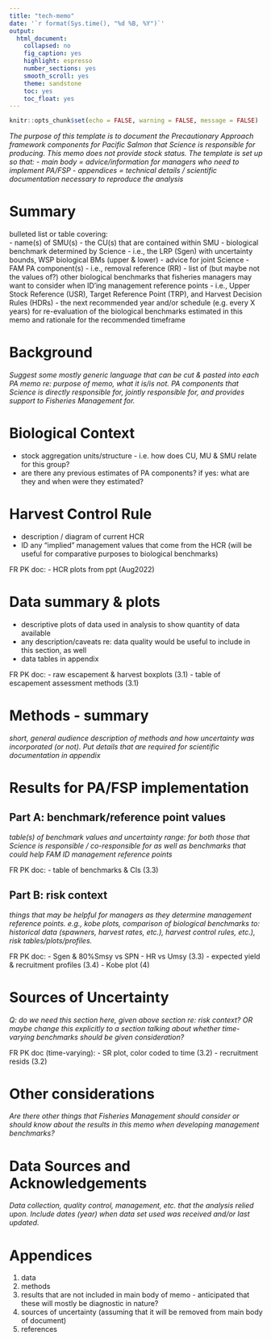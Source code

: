 ```yaml
---
title: "tech-memo"
date: '`r format(Sys.time(), "%d %B, %Y")`'
output:
  html_document:
    collapsed: no
    fig_caption: yes
    highlight: espresso 
    number_sections: yes
    smooth_scroll: yes
    theme: sandstone
    toc: yes
    toc_float: yes
---
```


```r
knitr::opts_chunk$set(echo = FALSE, warning = FALSE, message = FALSE)
```


*The purpose of this template is to document the Precautionary Approach framework components for Pacific Salmon that Science is responsible for producing. This memo does not provide stock status. The template is set up so that:*
  - *main body = advice/information for managers who need to implement PA/FSP*
  - *appendices = technical details / scientific documentation necessary to reproduce the analysis*

# Summary  
bulleted list or table covering:  
- name(s) of SMU(s)
- the CU(s) that are contained within SMU
- biological benchmark determined by Science
   - i.e., the LRP (Sgen) with uncertainty bounds, WSP biological BMs (upper & lower)
- advice for joint Science - FAM PA component(s)
   - i.e., removal reference (RR)
- list of (but maybe not the values of?) other biological benchmarks that fisheries managers may want to consider when ID'ing management reference points
   - i.e., Upper Stock Reference (USR), Target Reference Point (TRP), and Harvest Decision Rules (HDRs)
- the next recommended year and/or schedule (e.g. every X years) for re-evaluation of the biological benchmarks estimated in this memo and rationale for the recommended timeframe  

# Background  
*Suggest some mostly generic language that can be cut & pasted into each PA memo re: purpose of memo, what it is/is not. PA components that Science is directly responsible for,  jointly responsible for, and provides support to Fisheries Management for.*

# Biological Context  
- stock aggregation units/structure - i.e. how does CU, MU & SMU relate for this group?
- are there any previous estimates of PA components? if yes: what are they and when were they estimated?

# Harvest Control Rule  
- description / diagram of current HCR
- ID any "implied" management values that come from the HCR (will be useful for comparative purposes to biological benchmarks)

FR PK doc: 
- HCR plots from ppt (Aug2022)

# Data summary & plots  
- descriptive plots of data used in analysis to show quantity of data available
- any description/caveats re: data quality would be useful to include in this section, as well
- data tables in appendix

FR PK doc:
- raw escapement & harvest boxplots (3.1)
- table of escapement assessment methods (3.1)

# Methods - summary  
*short, general audience description of methods and how uncertainty was incorporated (or not). Put details that are required for scientific documentation in appendix*

# Results for PA/FSP implementation  
## Part A: benchmark/reference point values
*table(s) of benchmark values and uncertainty range: for both those that Science is responsible / co-responsible for as well as benchmarks that could help FAM ID management reference points* 

FR PK doc:
- table of benchmarks & CIs (3.3)

## Part B: risk context
*things that may be helpful for managers as they determine management reference points. e.g., kobe plots, comparison of biological benchmarks to: historical data (spawners, harvest rates, etc.), harvest control rules, etc.), risk tables/plots/profiles.*

FR PK doc:
- Sgen & 80%Smsy vs SPN
- HR vs Umsy (3.3)
- expected yield & recruitment profiles (3.4)
- Kobe plot (4)

# Sources of Uncertainty  
*Q: do we need this section here, given above section re: risk context? OR maybe change this explicitly to a section talking about whether time-varying benchmarks should be given consideration?*

FR PK doc (time-varying):
- SR plot, color coded to time (3.2)
- recruitment resids (3.2)


# Other considerations
*Are there other things that Fisheries Management should consider or should know about the results in this memo when developing management benchmarks?*

# Data Sources and Acknowledgements
*Data collection, quality control, management, etc. that the analysis relied upon. Include dates (year) when data set used was received and/or last updated.*

# Appendices  
1. data
2. methods
3. results that are not included in main body of memo - anticipated that these will mostly be diagnostic in nature?
4. sources of uncertainty (assuming that it will be removed from main body of document)
4. references
 

